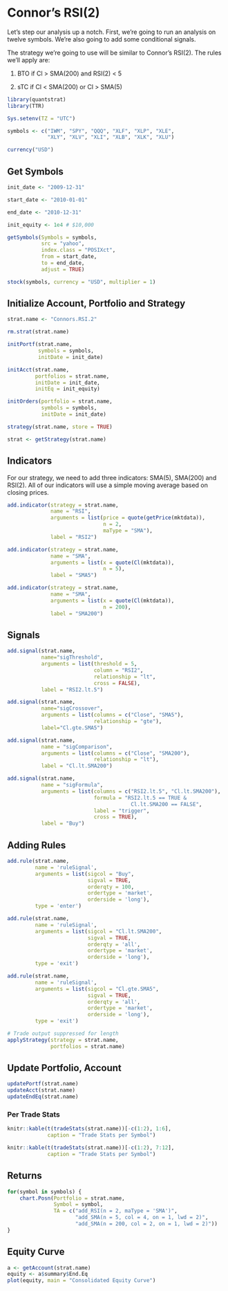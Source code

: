 # Connor's RSI(2)

Let's step our analysis up a notch. First, we're going to run an analysis on twelve symbols. We're also going to add some conditional signals. 

The strategy we're going to use will be similar to Connor's RSI(2). The rules we'll apply are:

1. BTO if Cl > SMA(200) and RSI(2) < 5

1. sTC if Cl < SMA(200) or Cl > SMA(5)

```r
library(quantstrat)
library(TTR)
```

```r
Sys.setenv(TZ = "UTC")
```

```r
symbols <- c("IWM", "SPY", "QQQ", "XLF", "XLP", "XLE",
             "XLY", "XLV", "XLI", "XLB", "XLK", "XLU")
```

```r
currency("USD")
```

## Get Symbols

```r
init_date <- "2009-12-31"

start_date <- "2010-01-01"

end_date <- "2010-12-31"

init_equity <- 1e4 # $10,000
```

```r
getSymbols(Symbols = symbols, 
           src = "yahoo", 
           index.class = "POSIXct",
           from = start_date, 
           to = end_date, 
           adjust = TRUE)
```

```r
stock(symbols, currency = "USD", multiplier = 1)
```

## Initialize Account, Portfolio and Strategy

```r
strat.name <- "Connors.RSI.2"
```

```r
rm.strat(strat.name)
```

```r
initPortf(strat.name, 
          symbols = symbols, 
          initDate = init_date)
```

```r
initAcct(strat.name, 
         portfolios = strat.name, 
         initDate = init_date, 
         initEq = init_equity)
```

```r
initOrders(portfolio = strat.name, 
           symbols = symbols, 
           initDate = init_date)
```

```r
strategy(strat.name, store = TRUE)
```

```r
strat <- getStrategy(strat.name)
```

## Indicators

For our strategy, we need to add three indicators: SMA(5), SMA(200) and RSI(2). All of our indicators will use a simple moving average based on closing prices. 

```r
add.indicator(strategy = strat.name, 
              name = "RSI", 
              arguments = list(price = quote(getPrice(mktdata)), 
                               n = 2, 
                               maType = "SMA"), 
              label = "RSI2")

add.indicator(strategy = strat.name, 
              name = "SMA", 
              arguments = list(x = quote(Cl(mktdata)), 
                               n = 5), 
              label = "SMA5")

add.indicator(strategy = strat.name, 
              name = "SMA", 
              arguments = list(x = quote(Cl(mktdata)), 
                               n = 200), 
              label = "SMA200")
```

## Signals

```r
add.signal(strat.name, 
           name="sigThreshold", 
           arguments = list(threshold = 5, 
                            column = "RSI2", 
                            relationship = "lt", 
                            cross = FALSE),
           label = "RSI2.lt.5")

add.signal(strat.name, 
           name="sigCrossover", 
           arguments = list(columns = c("Close", "SMA5"), 
                            relationship = "gte"),
           label="Cl.gte.SMA5")

add.signal(strat.name,
           name = "sigComparison",
           arguments = list(columns = c("Close", "SMA200"),
                            relationship = "lt"),
           label = "Cl.lt.SMA200")

add.signal(strat.name, 
           name = "sigFormula", 
           arguments = list(columns = c("RSI2.lt.5", "Cl.lt.SMA200"), 
                            formula = "RSI2.lt.5 == TRUE & 
                                        Cl.lt.SMA200 == FALSE", 
                            label = "trigger", 
                            cross = TRUE), 
           label = "Buy")

```

## Adding Rules

```r
add.rule(strat.name, 
         name = 'ruleSignal',
         arguments = list(sigcol = "Buy", 
                          sigval = TRUE, 
                          orderqty = 100,
                          ordertype = 'market', 
                          orderside = 'long'),
         type = 'enter')

add.rule(strat.name,
         name = 'ruleSignal',
         arguments = list(sigcol = "Cl.lt.SMA200",
                          sigval = TRUE,
                          orderqty = 'all',
                          ordertype = 'market',
                          orderside = 'long'),
         type = 'exit')

add.rule(strat.name, 
         name = 'ruleSignal',
         arguments = list(sigcol = "Cl.gte.SMA5", 
                          sigval = TRUE, 
                          orderqty = 'all',
                          ordertype = 'market', 
                          orderside = 'long'),
         type = 'exit')
```

```r
# Trade output suppressed for length
applyStrategy(strategy = strat.name, 
              portfolios = strat.name)
```

## Update Portfolio, Account

```r
updatePortf(strat.name)
updateAcct(strat.name)
updateEndEq(strat.name)
```

### Per Trade Stats

```r
knitr::kable(t(tradeStats(strat.name))[-c(1:2), 1:6], 
             caption = "Trade Stats per Symbol")

knitr::kable(t(tradeStats(strat.name))[-c(1:2), 7:12], 
             caption = "Trade Stats per Symbol")
```

## Returns

```r
for(symbol in symbols) {
    chart.Posn(Portfolio = strat.name, 
               Symbol = symbol, 
               TA = c("add_RSI(n = 2, maType = 'SMA')", 
                      "add_SMA(n = 5, col = 4, on = 1, lwd = 2)", 
                      "add_SMA(n = 200, col = 2, on = 1, lwd = 2)"))
}
```

## Equity Curve

```r
a <- getAccount(strat.name)
equity <- a$summary$End.Eq
plot(equity, main = "Consolidated Equity Curve")
```

